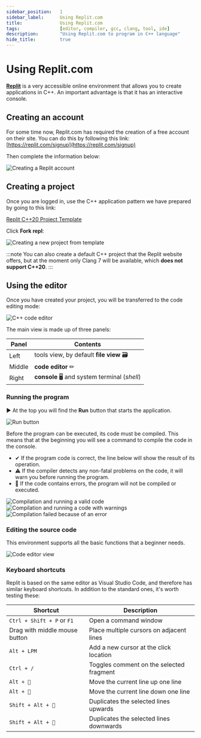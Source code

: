 ```yaml
---
sidebar_position:	1
sidebar_label:		Using Replit.com
title:				Using Replit.com
tags:				[editor, compiler, gcc, clang, tool, ide]
description:		"Using Replit.com to program in C++ language"
hide_title:			true
---
```


<!-- Components -->

<!-- Presets -->

<NotFinished/>

# Using Replit.com

[**Replit**](https://replit.com) is a very accessible online environment that allows you to create
applications in C++. An important advantage is that it has an interactive console.

## Creating an account

For some time now, Replit.com has required the creation of a free account on their site.
You can do this by following this link: [https://replit.com/signup](https://replit.com/signup)

Then complete the information below:

<Image center
		alt="Creating a Replit account"
		src="/img/tutorials/tools/replit/sign-up-form.png"
	/>

## Creating a project

Once you are logged in, use the C++ application pattern we have prepared by going to this link:

[Replit C++20 Project Template](https://replit.com/@poetakodu/Project-Using-C20?v=1)

Click **Fork repl**:

<Image center
		alt="Creating a new project from template"
		src="/img/tutorials/tools/replit/fork.png"
	/>

:::note
You can also create a default C++ project that the Replit website offers,
but at the moment only Clang 7 will be available, which **does not support C++20**.
:::

## Using the editor

Once you have created your project, you will be transferred to the code editing mode:

<Image center
		alt="C++ code editor"
		src="/img/tutorials/tools/replit/editor-view.png"
	/>
<br/>

The main view is made up of three panels:

Panel | Contents
---------|----------
 Left | tools view, by default **file view** 🗃
 Middle | **code editor** ✏
 Right | **console** 🖥 and system terminal (*shell*)

### Running the program

▶ At the top you will find the **Run** button that starts the application.

<Image center
		alt		="Run button"
		src		="/img/tutorials/tools/replit/run-button.png"
	/>
<br/>

Before the program can be executed, its code must be compiled. This means that at the beginning
you will see a command to compile the code in the console.

- ✔ If the program code is correct, the line below will show the result of its operation.
- ⚠ If the compiler detects any non-fatal problems on the code, it will warn you before running the program.
- 🔴 If the code contains errors, the program will not be compiled or executed.

<Tabs>
	<TabItem value="ok" label="✔ Correct code" default>
		<Image border center
				alt		="Compilation and running a valid code"
				src		="/img/tutorials/tools/replit/run-command-ok.png"
				desc	="🟡 Compile command, 🟣 Result"
			/>
	</TabItem>
	<TabItem value="warning" label="⚠ With a warning">
		<Image border center
				alt		="Compilation and running a code with warnings"
				desc	="🟡 Compile command, 🟤 Warning, 🟣 Result"
				src		="/img/tutorials/tools/replit/run-command-warning.png"
			/>
	</TabItem>
	<TabItem value="error" label="🔴 With an error">
		<Image border center
				alt		="Compilation failed because of an error"
				desc	="🟡 Compile command, 🔴 Error"
				src		="/img/tutorials/tools/replit/run-command-error.png"
			/>
	</TabItem>
</Tabs>

### Editing the source code

<ImproveSection />

This environment supports all the basic functions that a beginner needs.

<Image center
		maxheight="400px"
		alt		="Code editor view"
		src		="/img/tutorials/tools/replit/only-editor.png"
	/>
<br/>

### Keyboard shortcuts

Replit is based on the same editor as Visual Studio Code, and therefore has similar keyboard shortcuts.
In addition to the standard ones, it's worth testing these:

Shortcut | Description
---------|----------
`Ctrl + Shift + P` or `F1`					| Open a command window
Drag with middle mouse button				| Place multiple cursors on adjacent lines
`Alt + LPM`									| Add a new cursor at the click location
`Ctrl + /`									| Toggles comment on the selected fragment
`Alt + 🔼`									| Move the current line up one line
`Alt + 🔽`									| Move the current line down one line
`Shift + Alt + 🔼`							| Duplicates the selected lines upwards
`Shift + Alt + 🔽`							| Duplicates the selected lines downwards

